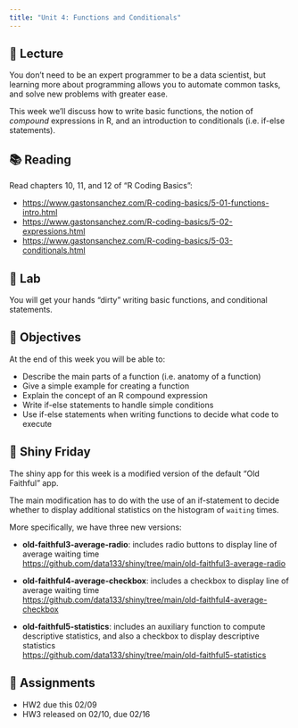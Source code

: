 ```yaml
---
title: "Unit 4: Functions and Conditionals"
---
```



## 📖 Lecture

You don't need to be an expert programmer to be a data scientist, but learning more about programming allows you to automate common tasks, and solve new problems with greater ease.

This week we'll discuss how to write basic functions, the notion of _compound_ expressions in R, and an introduction to conditionals (i.e. if-else statements).

 

## 📚 Reading

Read chapters 10, 11, and 12 of "R Coding Basics":

- <a href="https://www.gastonsanchez.com/R-coding-basics/5-01-functions-intro.html" target="_blank">https://www.gastonsanchez.com/R-coding-basics/5-01-functions-intro.html</a>
- <a href="https://www.gastonsanchez.com/R-coding-basics/5-02-expressions.html" target="_blank">https://www.gastonsanchez.com/R-coding-basics/5-02-expressions.html</a>
- <a href="https://www.gastonsanchez.com/R-coding-basics/5-03-conditionals.html" target="_blank">https://www.gastonsanchez.com/R-coding-basics/5-03-conditionals.html</a>
 


## 🔬 Lab

You will get your hands “dirty” writing basic functions, and conditional statements.



## 🎯 Objectives

At the end of this week you will be able to:

- Describe the main parts of a function (i.e. anatomy of a function)
- Give a simple example for creating a function
- Explain the concept of an R compound expression
- Write if-else statements to handle simple conditions
- Use if-else statements when writing functions to decide what code to execute
 


## 🔆 Shiny Friday

The shiny app for this week is a modified version of the default "Old Faithful" app.

The main modification has to do with the use of an if-statement to decide whether to display additional statistics on the histogram of `waiting` times.

More specifically, we have three new versions:

- __old-faithful3-average-radio__: includes radio buttons to display line of average waiting time <br>
<a href="https://github.com/data133/shiny/tree/main/old-faithful3-average-radio" target="_blank">https://github.com/data133/shiny/tree/main/old-faithful3-average-radio</a>

- __old-faithful4-average-checkbox__: includes a checkbox to display line of average waiting time <br>
<a href="https://github.com/data133/shiny/tree/main/old-faithful4-average-checkbox" target="_blank">https://github.com/data133/shiny/tree/main/old-faithful4-average-checkbox</a>

- __old-faithful5-statistics__: includes an auxiliary function to compute descriptive statistics, and also a checkbox to display descriptive statistics <br>
<a href="https://github.com/data133/shiny/tree/main/old-faithful5-statistics" target="_blank">https://github.com/data133/shiny/tree/main/old-faithful5-statistics</a>



## 🔔 Assignments

- HW2 due this 02/09
- HW3 released on 02/10, due 02/16
